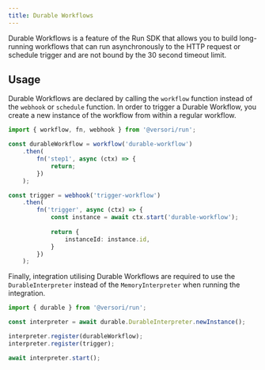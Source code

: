 ```yaml
---
title: Durable Workflows
---
```


Durable Workflows is a feature of the Run SDK that allows you to build long-running workflows that can run 
asynchronously to the HTTP request or schedule trigger and are not bound by the 30 second timeout limit.

## Usage

Durable Workflows are declared by calling the `workflow` function instead of the `webhook` or `schedule` function. In 
order to trigger a Durable Workflow, you create a new instance of the workflow from within a regular workflow.

```typescript
import { workflow, fn, webhook } from '@versori/run';

const durableWorkflow = workflow('durable-workflow')
    .then(
        fn('step1', async (ctx) => {
            return;
        })
    );

const trigger = webhook('trigger-workflow')
    .then(
        fn('trigger', async (ctx) => {
            const instance = await ctx.start('durable-workflow');
            
            return {
                instanceId: instance.id,
            }
        })
    );
```

Finally, integration utilising Durable Workflows are required to use the `DurableInterpreter` instead of the 
`MemoryInterpreter` when running the integration.

```typescript
import { durable } from '@versori/run';

const interpreter = await durable.DurableInterpreter.newInstance();

interpreter.register(durableWorkflow);
interpreter.register(trigger);

await interpreter.start();
```

